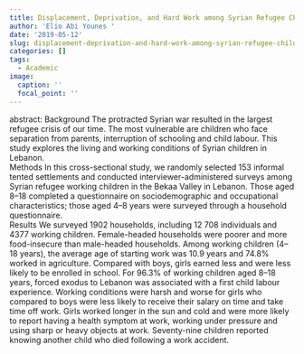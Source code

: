 ```yaml
---
title: Displacement, Deprivation, and Hard Work among Syrian Refugee Children in Lebanon
author: 'Elio Abi Younes '
date: '2019-05-12'
slug: displacement-deprivation-and-hard-work-among-syrian-refugee-children-in-lebanon
categories: []
tags:
  - Academic
image:
  caption: ''
  focal_point: ''
---
```


abstract: Background The protracted Syrian war resulted in the
largest refugee crisis of our time. The most vulnerable are
children who face separation from parents, interruption of
schooling and child labour. This study explores the living
and working conditions of Syrian children in Lebanon.\
Methods In this cross-sectional study, we randomly
selected 153 informal tented settlements and
conducted interviewer-administered surveys among
Syrian refugee working children in the Bekaa Valley in
Lebanon. Those aged 8–18 completed a questionnaire
on sociodemographic and occupational characteristics;
those aged 4–8 years were surveyed through a household
questionnaire.\
Results We surveyed 1902 households, including 12 708
individuals and 4377 working children. Female-headed
households were poorer and more food-insecure than
male-headed households. Among working children (4–18
years), the average age of starting work was 10.9 years
and 74.8% worked in agriculture. Compared with boys,
girls earned less and were less likely to be enrolled in
school. For 96.3% of working children aged 8–18 years,
forced exodus to Lebanon was associated with a first
child labour experience. Working conditions were harsh
and worse for girls who compared to boys were less likely
to receive their salary on time and take time off work.
Girls worked longer in the sun and cold and were more
likely to report having a health symptom at work, working
under pressure and using sharp or heavy objects at work.
Seventy-nine children reported knowing another child who
died following a work accident.

